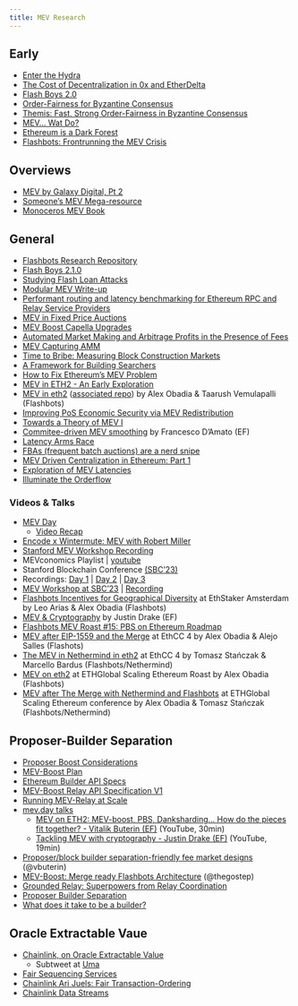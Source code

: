 ```yaml
---
title: MEV Research
---
```


## Early

- [Enter the Hydra](https://eprint.iacr.org/2017/1090.pdf)
- [The Cost of Decentralization in 0x and EtherDelta](https://hackingdistributed.com/2017/08/13/cost-of-decent/)
- [Flash Boys 2.0](https://arxiv.org/pdf/1904.05234.pdf)
- [Order-Fairness for Byzantine Consensus](https://eprint.iacr.org/2020/269)
- [Themis: Fast, Strong Order-Fairness in Byzantine Consensus](https://eprint.iacr.org/2021/1465.pdf)
- [MEV... Wat Do?](https://pdaian.com/blog/mev-wat-do/)
- [Ethereum is a Dark Forest](https://medium.com/@danrobinson/ethereum-is-a-dark-forest-ecc5f0505dff)
- [Flashbots: Frontrunning the MEV Crisis](https://medium.com/flashbots/frontrunning-the-mev-crisis-40629a613752)

## Overviews

- [MEV by Galaxy Digital, Pt 2](https://www.galaxy.com/research/whitepapers/mev-the-rise-of-the-builders/)
- [Someone's MEV Mega-resource](https://thedailyape.notion.site/MEV-8713cb4c2df24f8483a02135d657a221)
- [Monoceros MEV Book](https://www.monoceros.com/insights/maximal-extractable-value-book)

## General

- [Flashbots Research Repository](https://github.com/flashbots/mev-boost/wiki/Research#open-questions)
- [Flash Boys 2.1.0](https://shdw-drive.genesysgo.net/3KcecJBoHgQgUsRdciJYvXFgtsEf4T2LF8htjijjLGNr/Senior%20Thesis.pdf)
- [Studying Flash Loan Attacks](https://t.co/PpoqupGAe1)
- [Modular MEV Write-up](https://t.co/4mHc6NuVtm)
- [Performant routing and latency benchmarking for Ethereum RPC and Relay Service Providers](https://hackmd.io/@manifoldx/draft-perf-relay)
- [MEV in Fixed Price Auctions](https://arxiv.org/abs/2303.04242)
- [MEV Boost Capella Upgrades](https://flashbots.notion.site/MEV-Boost-Capella-Upgrades-00cea01704794f6eb4f792c55b69c441)
- [Automated Market Making and Arbitrage Profits in the Presence of Fees](https://moallemi.com/ciamac/papers/lvr-fee-model-2023.pdf)
- [MEV Capturing AMM](https://ethresear.ch/t/mev-capturing-amm-mcamm/13336)
- [Time to Bribe: Measuring Block Construction Markets](https://eprint.iacr.org/2023/760.pdf)
- [A Framework for Building Searchers](https://mirror.xyz/0x00000a2A02540A0D92e209F9f5F7e104745e06Ba/hB-XeiOfkV5neiwX34lBD0uLHlWdefbGX6oBz1B4o7w)
- [How to Fix Ethereum's MEV Problem](https://www.coindesk.com/markets/2021/07/27/how-to-fix-ethereums-mev-problem-and-give-traders-the-best-price/)
- [MEV in ETH2 - An Early Exploration](https://hackmd.io/@flashbots/mev-in-eth2)
- [MEV in eth2](https://writings.flashbots.net/research/mev-eth2/) ([associated repo](https://github.com/flashbots/eth2-research)) by Alex Obadia & Taarush Vemulapalli (Flashbots)
- [Improving PoS Economic Security via MEV Redistribution](http://people.eecs.berkeley.edu/~ksk/files/MEV_Redistribution.pdf)
- [Towards a Theory of MEV I](https://people.eecs.berkeley.edu/~ksk/files/MEV_CFMM.pdf)
- [Commitee-driven MEV smoothing](https://ethresear.ch/t/committee-driven-mev-smoothing/10408) by Francesco D'Amato (EF)
- [Latency Arms Race](https://ethresear.ch/t/latency-arms-race-concerns-in-blockspace-markets/14957)
- [FBAs (frequent batch auctions) are a nerd snipe](https://twitter.com/0x94305/status/1597019084667117569?s=20)
- [MEV Driven Centralization in Ethereum: Part 1](https://simbro.medium.com/mev-driven-centralization-in-ethereum-ec829a214f18)
- [Exploration of MEV Latencies](https://frontier.tech/exploration-of-mev-latencies)
- [Illuminate the Orderflow](https://writings.flashbots.net/illuminate-the-order-flow)

### Videos & Talks

- [MEV Day](https://flashbots.notion.site/flashbots/mev-day-836f88806995412dabc1c7bb7ce4e830)
    - [Video Recap](https://www.youtube.com/playlist?list=PLRHMe0bxkuel3w3C7P_WVvp9ShLi3HKRI)
- [Encode x Wintermute: MEV with Robert Miller](https://youtu.be/W3GOGesPKlw)
- [Stanford MEV Workshop Recording](https://www.youtube.com/watch?v=5JmER64a0Xk)
- MEVconomics Playlist | [youtube](https://www.youtube.com/playlist?list=PLXzKMXK2aHh7bW0j2dhpnLNiIJIMnPgsD)
- Stanford Blockchain Conference [(SBC'23)](https://cbr.stanford.edu/sbc23/)
- Recordings: [Day 1](https://www.youtube.com/watch?v=E4YkppHQZgw) | [Day 2](https://www.youtube.com/watch?v=Nx5bgyJ7SJ4) | [Day 3](https://www.youtube.com/watch?v=NFJWy8oyVS0)
- [MEV Workshop at SBC'23](https://collective.flashbots.net/t/the-mev-workshop-at-the-science-of-blockchain-conference-2023-mev-sbc-23/2038) | [Recording](https://www.youtube.com/watch?v=sAleMbjWHew)
- [Flashbots Incentives for Geographical Diversity](https://youtu.be/GJwS7VF40wk?t=23285) at EthStaker Amsterdam by Leo Arias & Alex Obadia (Flashbots)
- [MEV & Cryptography](https://youtu.be/jLHf6yw7b5Y) by Justin Drake (EF)
- [Flashbots MEV Roast #15: PBS on Ethereum Roadmap](https://youtu.be/8mcm-jT2nq4)
- [MEV after EIP-1559 and the Merge](https://youtu.be/XhZ2FDMdVUM) at EthCC 4 by Alex Obadia & Alejo Salles (Flashots)
- [The MEV in Nethermind in eth2](https://youtu.be/6MeKNSqC2es) at EthCC 4 by Tomasz Stańczak & Marcello Bardus (Flashbots/Nethermind)
- [MEV on eth2](https://youtu.be/zsgC6mNP9eU) at ETHGlobal Scaling Ethereum Roast by Alex Obadia (Flashbots)
- [MEV after The Merge with Nethermind and Flashbots](https://youtu.be/Hjd9WowOa3g) at ETHGlobal Scaling Ethereum conference by Alex Obadia & Tomasz Stańczak (Flashbots/Nethermind)


## Proposer-Builder Separation

- [Proposer Boost Considerations](https://notes.ethereum.org/@casparschwa/H1T0k7b85)
- [MEV-Boost Plan](https://github.com/flashbots/mev-boost/wiki/The-Plan-(tm))
- [Ethereum Builder API Specs](https://ethereum.github.io/builder-specs/)
- [MEV-Boost Relay API Specification V1](https://flashbots.notion.site/Relay-API-Documentation-5fb0819366954962bc02e81cb33840f5)
- [Running MEV-Relay at Scale](https://flashbots.notion.site/Running-mev-boost-relay-at-scale-4040ccd5186c425d9a860cbb29bbfe09)
- [mev.day talks](https://www.youtube.com/playlist?list=PLRHMe0bxkuel3w3C7P_WVvp9ShLi3HKRI)
  - [MEV on ETH2: MEV-boost, PBS, Danksharding... How do the pieces fit together? - Vitalik Buterin (EF)](https://www.youtube.com/watch?v=OD54WfVuDWw&list=PLRHMe0bxkuel3w3C7P_WVvp9ShLi3HKRI&index=28) (YouTube, 30min)
  - [Tackling MEV with cryptography - Justin Drake (EF)](https://www.youtube.com/watch?v=mpRq-WFihz8&list=PLRHMe0bxkuel3w3C7P_WVvp9ShLi3HKRI&index=29) (YouTube, 19min)
- [Proposer/block builder separation-friendly fee market designs](https://ethresear.ch/t/proposer-block-builder-separation-friendly-fee-market-designs/9725) (@vbuterin)
- [MEV-Boost: Merge ready Flashbots Architecture](https://ethresear.ch/t/mev-boost-merge-ready-flashbots-architecture/11177) (@thegostep)
- [Grounded Relay: Superpowers from Relay Coordination](https://ethresear.ch/t/grounded-relay-superpowers-from-relay-coordination/18601)
- [Proposer Builder Separation](https://boost.flashbots.net/)
- [What does it take to be a builder?](https://crypticwoods.com/blog/what-does-it-take-to-be-a-block-builder/)


## Oracle Extractable Vaue

- [Chainlink, on Oracle Extractable Value](https://twitter.com/chainlink/status/1750987003842142497)
    - Subtweet at [Uma](https://twitter.com/UMAprotocol)
- [Fair Sequencing Services](https://blog.chain.link/chainlink-fair-sequencing-services-enabling-a-provably-fair-defi-ecosystem/)
- [Chainlink Ari Juels: Fair Transaction-Ordering](https://www.youtube.com/watch?v=GBdDNEhszkg)
- [Chainlink Data Streams](https://blog.chain.link/data-streams-mainnet/)